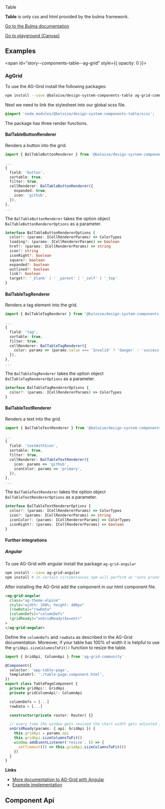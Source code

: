 
<script src="https://unpkg.com/ag-grid-community/dist/ag-grid-community.noStyle"></script>

<bal-doc-banner id="story--components-table--basic">Table</bal-doc-banner>

<bal-doc-lead>
  <b>Table</b> is only css and html provided by the bulma framework.
</bal-doc-lead>

[Go to the Bulma documentation](https://bulma.io/documentation/elements/table/)

<Canvas withSource="closed">
  <Story id="components-table--basic" />
</Canvas>

<bal-doc-app>
  <bal-button-group class="mb-large" position="center">
    <a class="button is-primary" href="?path=/story/components-table--basic">
      Go to playground (Canvas)
    </a>
  </bal-button-group>
</bal-doc-app>

## Examples

<span id="story--components-table--ag-grid" style={{ opacity: 0 }}></span>

### AgGrid

<Canvas>
  <Story id="components-table--ag-grid" />
</Canvas>

To use the AG-Grid install the following packages:

```bash
npm install --save @baloise/design-system-components-table ag-grid-community
```

Next we need to link the stylesheet into our global scss file.

```scss
@import 'node_modules/@baloise/design-system-components-table/scss';
```

The package has three render functions.

#### BalTableButtonRenderer

Renders a button into the grid.

```typescript
import { BalTableButtonRenderer } from '@baloise/design-system-components-table'

...
{
  field: 'button',
  sortable: true,
  filter: true,
  cellRenderer: BalTableButtonRenderer({
    expanded: true,
    icon: 'github',
  }),
},
...
```

The `BalTableButtonRenderer` takes the option object `BalTableButtonRendererOptions` as a parameter.

```typescript
interface BalTableButtonRendererOptions {
  color?: (params: ICellRendererParams) => ColorTypes
  loading?: (params: ICellRendererParams) => boolean
  href?: (params: ICellRendererParams) => string
  icon?: string
  iconRight?: boolean
  square?: boolean
  expanded?: boolean
  outlined?: boolean
  link?: boolean
  target?: '_blank' | ' _parent' | '_self' | '_top'
}
```

#### BalTableTagRenderer

Renders a tag element into the grid.

```typescript
import { BalTableTagRenderer } from '@baloise/design-system-components-table'

...
{
  field: 'tag',
  sortable: true,
  filter: true,
  cellRenderer: BalTableTagRenderer({
    color: params => (params.value === 'Invalid' ? 'danger' : 'success'),
  }),
},
...
```

The `BalTableTagRenderer` takes the option object `BalTableTagRendererOptions` as a parameter.

```typescript
interface BalTableTagRendererOptions {
  color?: (params: ICellRendererParams) => ColorTypes
}
```

#### BalTableTextRenderer

Renders a text into the grid.

```typescript
import { BalTableTextRenderer } from '@baloise/design-system-components-table'

...
{
  field: 'textWithIcon',
  sortable: true,
  filter: true,
  cellRenderer: BalTableTextRenderer({
    icon: params => 'github',
    iconColor: params => 'primary',
  }),
},
...
```

The `BalTableTextRenderer` takes the option object `BalTableTextRendererOptions` as a parameter.

```typescript
interface BalTableTextRendererOptions {
  color?: (params: ICellRendererParams) => ColorTypes
  icon?: (params: ICellRendererParams) => string
  iconColor?: (params: ICellRendererParams) => ColorTypes
  iconRight?: (params: ICellRendererParams) => boolean
}
```

#### Further integrations

##### Angular

To use AG-Grid with angular install the package `ag-grid-angular`

```bash
npm install --save ag-grid-angular
npm install # in certain circumstances npm will perform an "auto prune". This step ensures all expected dependencies are | present
```

After installing the AG-Grid add the component in our html component file.

```html
<ag-grid-angular
  class="ag-theme-alpine"
  style="width: 100%; height: 400px"
  [rowData]="rowData"
  [columnDefs]="columnDefs"
  (gridReady)="onGridReady($event)"
>
</ag-grid-angular>
```

Define the `columnDefs` and `rowData` as described in the AG-Grid documentation. Moreover, if your table has 100% of width it is helpful to use the `gridApi.sizeColumnsToFit()` function to resize the table.

```typescript
import { GridApi, ColumnApi } from 'ag-grid-community'

@Component({
  selector: 'app-table-page',
  templateUrl: './table-page.component.html',
})
export class TablePageComponent {
  private gridApi!: GridApi
  private gridColumnApi!: ColumnApi

  columnDefs = [...]
  rowData = [...]

  constructor(private router: Router) {}

  // every time the window gets resized the chart width gets adjusted if 100%.
  onGridReady(params: { api: GridApi }) {
    this.gridApi = params.api
    this.gridApi.sizeColumnsToFit()
    window.addEventListener('resize', () => {
      setTimeout(() => this.gridApi.sizeColumnsToFit())
    })
  }
}
```

**Links**

- [More documentation to AG-Grid with Angular](https://www.ag-grid.com/angular-grid/getting-started/)
- [Example implementation](https://github.com/baloise/design-system/tree/master/examples/angular)

## Component Api

<Description markdown={readme} />

<br />


<Description markdown={testing} />

<bal-doc-github link="/components/bal-table/stories/bal-table.docs.mdx"></bal-doc-github>
